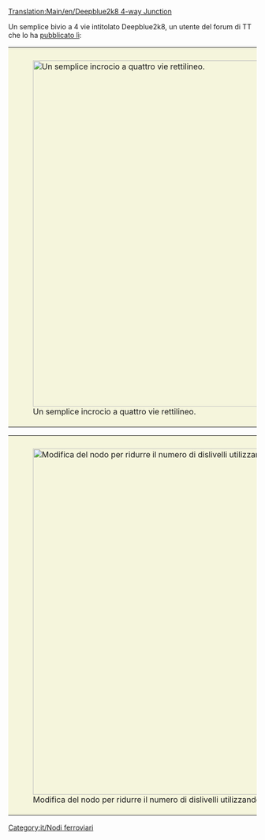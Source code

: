 [[Translation:Main/en/Deepblue2k8 4-way Junction]]{{en/-}}{{it/Nodi ferroviari}}

Un semplice bivio a 4 vie intitolato Deepblue2k8, un utente del forum di TT che lo ha [http://www.tt-forums.net/viewtopic.php?p=726035#p726035 pubblicato lì]:

{|style="border: 0px; margin: 5px auto 25px auto;"
|style="padding: 10px 10px 5px; 10px; background-color: #F5F5DC;"|[[File:en/Deepblue2k8 4-way junction.png|center|thumb|700px|Un semplice incrocio a quattro vie rettilineo. ]]
|}

{{Template:Requisiti nodo/It
|<!--1-->Mediamente costoso
|<!-- 2 -->2
|<!-- 3 -->2
|<!-- 4 -->1
|<!-- 5 -->6
|<!-- 6 -->1
|<!-- 7 -->1
|<!-- 8 -->1
|<!-- 9 -->1
|<!-- 10 -->0
|<!-- 11 -->0
|<!-- 12 -->0
|<!-- lasciare vuoto questo spazio -->
|<!-- 14 -->I treni guasti bloccano un solo binario.
|<!-- 15 -->
'''Pro'''
* Solo 2 curve per cambio di direzione ed abbastanza distanti tra loro.
* Si divide prima di immettersi
* Facile da costruire
'''Contro'''
* I rami hanno una lunghezza diversa
* Occupa una grande quantità di spazio
* Molti ponti
'''Miglioramento'''
Usando sia ponti che gallerie possiamo ridurre il numero pendii per i treni, in modo che ogni treno abbia al massimo una salita.
<!-- 

Legenda numeri: 1 Costo; 2 Difficoltà di costruzione; 3 Tunnel; 4 Ponti; 5 Curve; 6 Dislivelli; 
7 Bivi; 8 Percorso diretto; 9 Percorsi naturali; 10 Stallo; 11 Rotatoria; 12 Segnale; 13 lasciare vuoto; 14 Guasti; 15 Lista;

Per spiegazioni dettagliate sulla compilazione clicca sul titolo del template.
 -->
}}

{|style="border: 0px; margin: 5px auto 25px auto;"
|style="padding: 10px 10px 5px; 10px; background-color: #F5F5DC;"|[[File:en/Deepblue2k8-tunnel-bridge.jpeg|center|thumb|700px|Modifica del nodo per ridurre il numero di dislivelli utilizzando sia ponti che gallerie.]]
|}

[[Category:it/Nodi ferroviari]]
